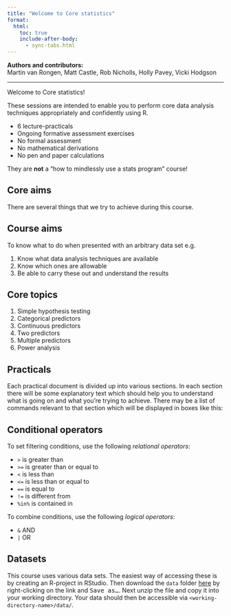 ```yaml
---
title: "Welcome to Core statistics"
format:
  html:
    toc: true
    include-after-body:
      - sync-tabs.html
---
```


**Authors and contributors:**\
Martin van Rongen, Matt Castle, Rob Nicholls, Holly Pavey, Vicki Hodgson

------------------------------------------------------------------------

Welcome to Core statistics!

These sessions are intended to enable you to perform core data analysis techniques appropriately and confidently using R.

-   6 lecture-practicals
-   Ongoing formative assessment exercises
-   No formal assessment
-   No mathematical derivations
-   No pen and paper calculations

They are **not** a "how to mindlessly use a stats program" course!

## Core aims

There are several things that we try to achieve during this course.

::: callout-note
## Course aims

To know what to do when presented with an arbitrary data set e.g.

1.  Know what data analysis techniques are available
2.  Know which ones are allowable
3.  Be able to carry these out and understand the results
:::

## Core topics

1.  Simple hypothesis testing
2.  Categorical predictors
3.  Continuous predictors
4.  Two predictors
5.  Multiple predictors
6.  Power analysis

## Practicals

Each practical document is divided up into various sections. In each section there will be some explanatory text which should help you to understand what is going on and what you're trying to achieve. There may be a list of commands relevant to that section which will be displayed in boxes like this:

::: callout-tip
## Conditional operators

To set filtering conditions, use the following *relational operators*:

-   `>` is greater than
-   `>=` is greater than or equal to
-   `<` is less than
-   `<=` is less than or equal to
-   `==` is equal to
-   `!=` is different from
-   `%in%` is contained in

To combine conditions, use the following *logical operators*:

-   `&` AND
-   `|` OR
:::

## Datasets {#index-datasets}

This course uses various data sets. The easiest way of accessing these is by creating an R-project in RStudio. Then download the `data` folder [here](data.zip) by right-clicking on the link and <kbd>Save as...</kbd>. Next unzip the file and copy it into your working directory. Your data should then be accessible via `<working-directory-name>/data/`.
